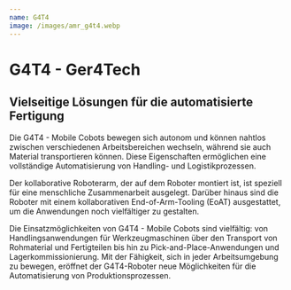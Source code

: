 ```yaml
---
name: G4T4
image: /images/amr_g4t4.webp
---
```

# G4T4 - Ger4Tech

## Vielseitige Lösungen für die automatisierte Fertigung

Die G4T4 - Mobile Cobots bewegen sich autonom und können nahtlos zwischen verschiedenen Arbeitsbereichen wechseln, während sie auch Material transportieren können. Diese Eigenschaften ermöglichen eine vollständige Automatisierung von Handling- und Logistikprozessen.

Der kollaborative Roboterarm, der auf dem Roboter montiert ist, ist speziell für eine menschliche Zusammenarbeit ausgelegt. Darüber hinaus sind die Roboter mit einem kollaborativen End-of-Arm-Tooling (EoAT) ausgestattet, um die Anwendungen noch vielfältiger zu gestalten.

Die Einsatzmöglichkeiten von G4T4 - Mobile Cobots sind vielfältig: von Handlingsanwendungen für Werkzeugmaschinen über den Transport von Rohmaterial und Fertigteilen bis hin zu Pick-and-Place-Anwendungen und Lagerkommissionierung. Mit der Fähigkeit, sich in jeder Arbeitsumgebung zu bewegen, eröffnet der G4T4-Roboter neue Möglichkeiten für die Automatisierung von Produktionsprozessen.